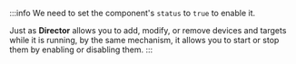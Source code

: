 :::info
We need to set the component's `status` to `true` to enable it.

Just as **Director** allows you to add, modify, or remove devices and targets while it is running, by the same mechanism, it allows you to start or stop them by enabling or disabling them.
:::
